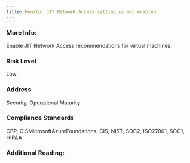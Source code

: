 ```yaml
---
title: Monitor JIT Network Access setting is not enabled
---
```


### More Info:

Enable JIT Network Access recommendations for virtual machines.

### Risk Level

Low

### Address

Security, Operational Maturity

### Compliance Standards

CBP, CISMicrosoftAzureFoundations, CIS, NIST, SOC2, ISO27001, SOC1, HIPAA

### Additional Reading:

